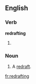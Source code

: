 ==English==

===Verb===
'''redrafting'''

# {{present participle of|[[redraft]]}}

===Noun===
{{en-noun}}

# A [[redraft]].

[[fr:redrafting]]